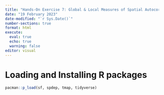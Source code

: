 ```yaml
---
title: "Hands-On Exercise 7: Global & Local Measures of Spatial Autocorrelation"
date: "19 February 2023"
date-modified: "`r Sys.Date()`"
number-sections: true
format: html
execute: 
  eval: true
  echo: true
  warning: false
editor: visual
---
```

# Loading and Installing R packages
```r
pacman::p_load(sf, spdep, tmap, tidyverse)
```

